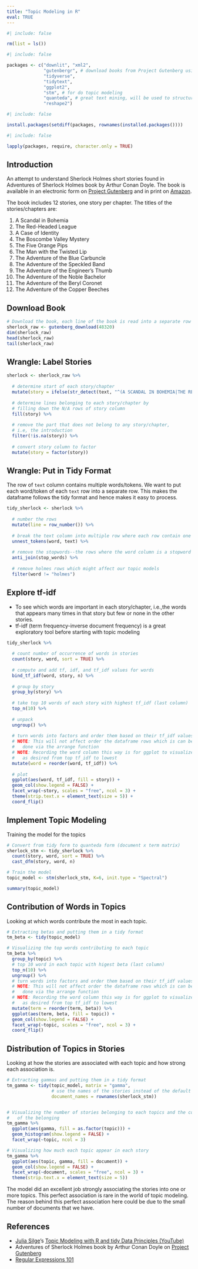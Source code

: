 ```yaml
---
title: "Topic Modeling in R"
eval: TRUE
---
```


```r
#| include: false

rm(list = ls())
```

```r
#| include: false

packages <- c("downlit", "xml2",
              "gutenbergr", # download books from Project Gutenberg using book ID
              "tidyverse",
              "tidytext",
              "ggplot2",
              "stm", # for do topic modeling
              "quanteda", # great text mining, will be used to structure the input to stm
              "reshape2")
```


```r
#| include: false

install.packages(setdiff(packages, rownames(installed.packages())))
```

```r
#| include: false

lapply(packages, require, character.only = TRUE)
```


## Introduction

An attempt to understand Sherlock Holmes short stories found in Adventures of Sherlock Holmes book by Arthur Conan Doyle. The book is available in an electronic form on [Project Gutenberg](https://www.gutenberg.org/cache/epub/1661/pg1661-images.html) and in print on [Amazon](https://www.amazon.com/Adventures-Sherlock-Holmes-Other-Stories/dp/1607102110).

The book includes 12 stories, one story per chapter.  The titles of the stories/chapters are: 

1. A Scandal in Bohemia
2. The Red-Headed League
3. A Case of Identity
4. The Boscombe Valley Mystery
5. The Five Orange Pips
6. The Man with the Twisted Lip
7. The Adventure of the Blue Carbuncle
8. The Adventure of the Speckled Band
9. The Adventure of the Engineer’s Thumb
10. The Adventure of the Noble Bachelor
11. The Adventure of the Beryl Coronet
12. The Adventure of the Copper Beeches

## Download Book

```r
# Download the book, each line of the book is read into a separate row
sherlock_raw <- gutenberg_download(48320)
dim(sherlock_raw)
head(sherlock_raw)
tail(sherlock_raw)
```

## Wrangle: Label Stories
```r
sherlock <- sherlock_raw %>% 
  
  # determine start of each story/chapter
  mutate(story = ifelse(str_detect(text, "^(A SCANDAL IN BOHEMIA|THE RED-HEADED LEAGUE|A CASE OF IDENTITY|THE BOSCOMBE VALLEY MYSTERY|THE FIVE ORANGE PIPS|THE MAN WITH THE TWISTED LIP|THE ADVENTURE OF THE BLUE CARBUNCLE|THE ADVENTURE OF THE SPECKLED BAND|THE ADVENTURE OF THE ENGINEER’S THUMB|THE ADVENTURE OF THE NOBLE BACHELOR|THE ADVENTURE OF THE BERYL CORONET|THE ADVENTURE OF THE COPPER BEECHES)$"), text, NA)) %>%
  
  # determine lines belonging to each story/chapter by
  # filling down the N/A rows of story column
  fill(story) %>%
  
  # remove the part that does not belong to any story/chapter,
  # i.e, the introduction
  filter(!is.na(story)) %>%
  
  # convert story column to factor
  mutate(story = factor(story))
```


## Wrangle: Put in Tidy Format

The row of `text` column contains multiple words/tokens.  We want to put each word/token of each `text` row into a separate row.  This makes the dataframe follows the tidy format and hence makes it easy to process.

```r
tidy_sherlock <- sherlock %>%
  
  # number the rows
  mutate(line = row_number()) %>% 
  
  # break the text column into multiple row where each row contain one token
  unnest_tokens(word, text) %>% 
  
  # remove the stopwords--the rows where the word column is a stopword
  anti_join(stop_words) %>% 
  
  # remove holmes rows which might affect our topic models
  filter(word != "holmes")
```



## Explore tf-idf

-   To see which words are important in each story/chapter, i.e.,the words that appears many times in that story but few or none in the other stories.
-   tf-idf (term frequency-inverse document frequency) is a great exploratory tool before starting with topic modeling

```r
tidy_sherlock %>% 
  
  # count number of occurrence of words in stories
  count(story, word, sort = TRUE) %>% 
  
  # compute and add tf, idf, and tf_idf values for words
  bind_tf_idf(word, story, n) %>% 
  
  # group by story
  group_by(story) %>% 
  
  # take top 10 words of each story with highest tf_idf (last column)
  top_n(10) %>% 
  
  # unpack
  ungroup() %>% 
  
  # turn words into factors and order them based on their tf_idf values
  # NOTE: This will not affect order the dataframe rows which is can be
  #   done via the arrange function
  # NOTE: Recording the word column this way is for ggplot to visualize them
  #   as desired from top tf_idf to lowest
  mutate(word = reorder(word, tf_idf)) %>% 
  
  # plot
  ggplot(aes(word, tf_idf, fill = story)) +
  geom_col(show.legend = FALSE) +
  facet_wrap(~story, scales = "free", ncol = 3) +
  theme(strip.text.x = element_text(size = 5)) +
  coord_flip()
```


## Implement Topic Modeling

Training the model for the topics

```r
# Convert from tidy form to quanteda form (document x term matrix)
sherlock_stm <- tidy_sherlock %>% 
  count(story, word, sort = TRUE) %>% 
  cast_dfm(story, word, n)

# Train the model
topic_model <- stm(sherlock_stm, K=6, init.type = "Spectral")
```



```r
summary(topic_model)
```

## Contribution of Words in Topics

Looking at which words contribute the most in each topic.

```r
# Extracting betas and putting them in a tidy format
tm_beta <- tidy(topic_model)

# Visualizing the top words contributing to each topic
tm_beta %>% 
  group_by(topic) %>% 
  # top 10 word in each topic with higest beta (last column)
  top_n(10) %>% 
  ungroup() %>% 
  # turn words into factors and order them based on their tf_idf values
  # NOTE: This will not affect order the dataframe rows which is can be
  #   done via the arrange function
  # NOTE: Recording the word column this way is for ggplot to visualize them
  #   as desired from top tf_idf to lowest
  mutate(term = reorder(term, beta)) %>% 
  ggplot(aes(term, beta, fill = topic)) +
  geom_col(show.legend = FALSE) +
  facet_wrap(~topic, scales = "free", ncol = 3) +
  coord_flip()
```


## Distribution of Topics in Stories

Looking at how the stories are associated with each topic and how strong each association is.

```r
# Extracting gammas and putting them in a tidy format
tm_gamma <- tidy(topic_model, matrix = "gamma",
                 # use the names of the stories instead of the default numbers
                 document_names = rownames(sherlock_stm))


# Visualizing the number of stories belonging to each topics and the confidence
#   of the belonging
tm_gamma %>% 
  ggplot(aes(gamma, fill = as.factor(topic))) +
  geom_histogram(show.legend = FALSE) +
  facet_wrap(~topic, ncol = 3)
```



```r
# Visualizing how much each topic appear in each story
tm_gamma %>% 
  ggplot(aes(topic, gamma, fill = document)) +
  geom_col(show.legend = FALSE) +
  facet_wrap(~document, scales = "free", ncol = 3) +
  theme(strip.text.x = element_text(size = 5))
```

The model did an excellent job strongly associating the stories into one or more topics. This perfect association is rare in the world of topic modeling. The reason behind this perfect association here could be due to the small number of documents that we have.


## References

- [Julia Silge](https://juliasilge.com/)'s [Topic Modeling with R and tidy Data Principles (YouTube)](https://www.youtube.com/embed/evTuL-RcRpc)
- Adventures of Sherlock Holmes book by Arthur Conan Doyle on [Project Gutenberg](https://www.gutenberg.org/ebooks/48320)
- [Regular Expressions 101](https://regex101.com/)
